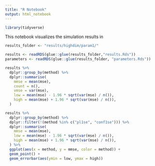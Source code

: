 ```yaml
---
title: "R Notebook"
output: html_notebook
---
```

```r
library(tidyverse)
```


This notebook visualizes the simulation results in 
```r
results_folder <- "results/highdim/param1/"
```

```r
results <- readRDS(glue::glue(results_folder,"results.Rds"))
parameters <- readRDS(glue::glue(results_folder, "parameters.Rds"))
```

```r
results %>%
  dplyr::group_by(method) %>%
  dplyr::summarise(
    mmse = mean(mse),
    count = n(),
    vmse = var(mse),
    low = mean(mse) - 1.96 * sqrt(var(mse) / n()),
    high = mean(mse) + 1.96 * sqrt(var(mse) / n()), 
  ) 
```

```r
results %>%
  dplyr::group_by(method) %>%
  dplyr::filter(!(method %in% c("pl1se", "conf1se"))) %>%
  dplyr::summarise(
    mmse = mean(mse),
    low = mean(mse) - 1.96 * sqrt(var(mse) / n()),
    high = mean(mse) + 1.96 * sqrt(var(mse) / n()), 
  ) %>%
  ggplot(aes(x = method, y = mmse, color = method)) +
  geom_point() +
  geom_errorbar(aes(ymin = low, ymax = high)) 
```